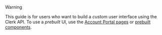 > [!WARNING]
> This guide is for users who want to build a _custom_ user interface using the Clerk API. To use a _prebuilt_ UI, use the [Account Portal pages](/docs/guides/customizing-clerk/account-portal) or [prebuilt components](/docs/references/general/components/overview).
